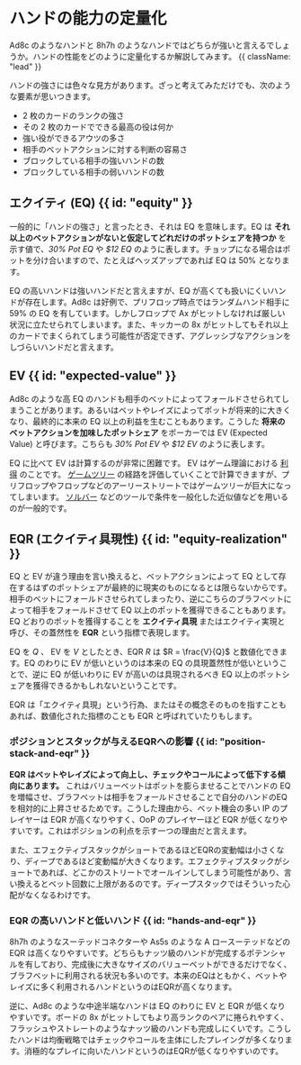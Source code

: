

# ハンドの能力の定量化

<CardList>Ad8c</CardList> のようなハンドと <CardList>8h7h</CardList> のようなハンドではどちらが強いと言えるでしょうか。ハンドの性能をどのように定量化するか解説してみます。 {{ className: "lead" }}

ハンドの強さには色々な見方があります。ざっと考えてみただけでも、次のような要素が思いつきます。

- 2 枚のカードのランクの強さ
- その 2 枚のカードでできる最高の役は何か
- 強い役ができるアウツの多さ
- 相手のベットアクションに対する判断の容易さ
- ブロックしている相手の強いハンドの数
- ブロックしている相手の弱いハンドの数

## エクイティ (EQ) {{ id: "equity" }}

一般的に「ハンドの強さ」と言ったとき、それは EQ を意味します。EQ は **それ以上のベットアクションがないと仮定してどれだけのポットシェアを持つか** を示す値で、_30% Pot EQ_ や _$12 EQ_ のように表します。チョップになる場合はポットを分け合いますので、たとえばヘッズアップであれば EQ は 50% となります。

EQ の高いハンドは強いハンドだと言えますが、EQ が高くても扱いにくいハンドが存在します。<CardList>Ad8c</CardList> は好例で、プリフロップ時点ではランダムハンド相手に 59% の EQ を有しています。しかしフロップで <Card>Ax</Card> がヒットしなければ厳しい状況に立たせられてしまいます。また、キッカーの <Card>8x</Card> がヒットしてもそれ以上のカードでまくられてしまう可能性が否定できず、アグレッシブなアクションをしづらいハンドだと言えます。

## EV {{ id: "expected-value" }}

<CardList>Ad8c</CardList> のような高 EQ のハンドも相手のベットによってフォールドさせられてしまうことがあります。あるいはベットやレイズによってポットが将来的に大きくなり、最終的に本来の EQ 以上の利益を生むこともあります。こうした **将来のベットアクションを加味したポットシェア** をポーカーでは EV (Expected Value) と呼びます。こちらも _30% Pot EV_ や _$12 EV_ のように表します。

EQ に比べて EV は計算するのが非常に困難です。 EV はゲーム理論における [利得](/game-theory-101#game-tree-gains-and-losses) のことです。 [ゲームツリー](/game-theory-101#game-tree-gains-and-losses) の経路を評価していくことで計算できますが、プリフロップやフロップなどのアーリーストリートではゲームツリーが巨大になってしまいます。 [ソルバー](/game-theory-101#using-gto-solver) などのツールで条件を一般化した近似値などを用いるのが一般的です。

## EQR (エクイティ具現性) {{ id: "equity-realization" }}

EQ と EV が違う理由を言い換えると、ベットアクションによって EQ として存在するはずのポットシェアが最終的に現実のものになるとは限らないからです。相手のベットにフォールドさせられてしまったり、逆にこちらのブラフベットによって相手をフォールドさせて EQ 以上のポットを獲得できることもあります。EQ どおりのポットを獲得することを **エクイティ具現** またはエクイティ実現と呼び、その蓋然性を **EQR** という指標で表現します。

EQ を $Q$ 、 EV を $V$ としたとき、EQR $R$ は $R = \frac{V}{Q}$ と数値化できます。EQ のわりに EV が低いというのは本来の EQ の具現蓋然性が低いということで、逆に EQ が低いわりに EV が高いのは具現されるべき EQ 以上のポットシェアを獲得できるかもしれないということです。

<Note>
  EQR は「エクイティ具現」という行為、またはその概念そのものを指すこともあれば、数値化された指標のことも EQR と呼ばれていたりもします。
</Note>

### ポジションとスタックが与えるEQRへの影響 {{ id: "position-stack-and-eqr" }}

**EQR はベットやレイズによって向上し、チェックやコールによって低下する傾向にあります。** これはバリューベットはポットを膨らませることでハンドの EQ を増幅させ、ブラフベットは相手をフォールドさせることで自分のハンドのEQを相対的に上昇させるためです。こうした理由から、ベット機会の多い IP のプレイヤーは EQR が高くなりやすく、OoP のプレイヤーほど EQR が低くなりやすいです。これはポジションの利点を示す一つの理由だと言えます。

また、エフェクティブスタックがショートであるほどEQRの変動幅は小さくなり、ディープであるほど変動幅が大きくなります。エフェクティブスタックがショートであれば、どこかのストリートでオールインしてしまう可能性があり、言い換えるとベット回数に上限があるのです。ディープスタックではそういった心配がなくなるわけです。

### EQR の高いハンドと低いハンド {{ id: "hands-and-eqr" }}

<CardList>8h7h</CardList> のようなスーテッドコネクターや <CardList>As5s</CardList> のような A ロースーテッドなどの EQR は高くなりやすいです。どちらもナッツ級のハンドが完成するポテンシャルを有しており、完成後に大きなサイズのバリューベットができるだけでなく、ブラフベットに利用される状況も多いのです。本来のEQはともかく、ベットやレイズに多く利用されるハンドというのはEQRが高くなります。

逆に、<CardList>Ad8c</CardList> のような中途半端なハンドは EQ のわりに EV と EQR が低くなりやすいです。ボードの <Card>8x</Card> がヒットしてもより高ランクのペアに捲られやすく、フラッシュやストレートのようなナッツ級のハンドも完成しにくいです。こうしたハンドは均衡戦略ではチェックやコールを主体にしたプレイングが多くなります。消極的なプレイに向いたハンドというのはEQRが低くなりやすいのです。
